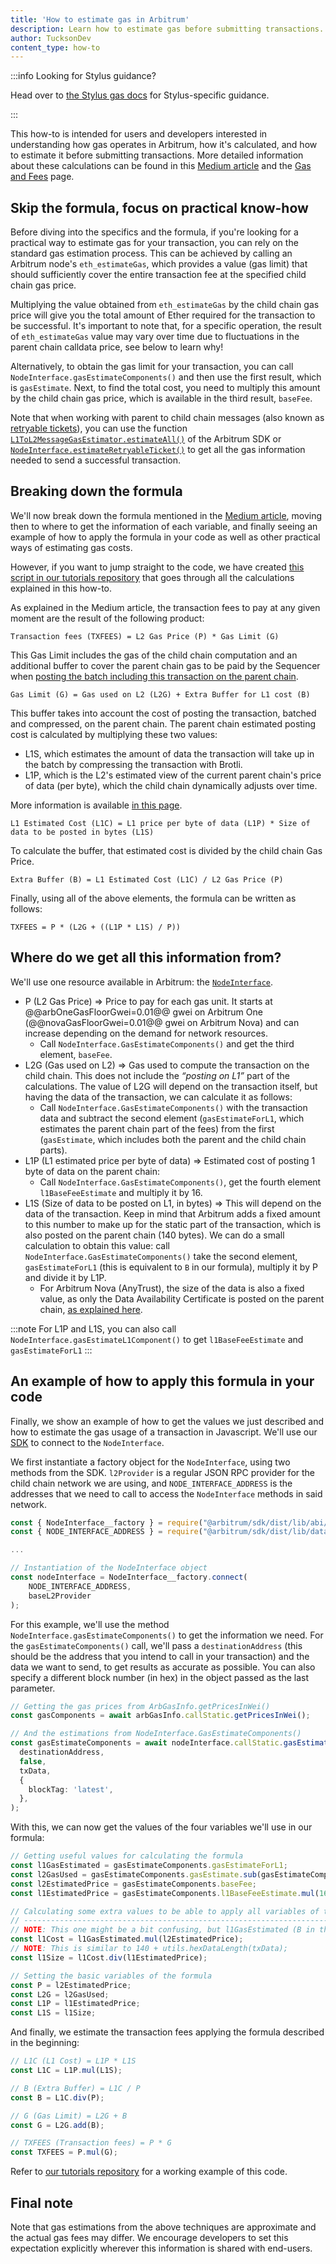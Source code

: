 ```yaml
---
title: 'How to estimate gas in Arbitrum'
description: Learn how to estimate gas before submitting transactions.
author: TucksonDev
content_type: how-to
---
```


:::info Looking for Stylus guidance?

Head over to [the Stylus gas docs](/stylus/reference/opcode-hostio-pricing) for Stylus-specific guidance.

:::

This how-to is intended for users and developers interested in understanding how gas operates in Arbitrum, how it's calculated, and how to estimate it before submitting transactions. More detailed information about these calculations can be found in this [Medium article](https://medium.com/offchainlabs/understanding-arbitrum-2-dimensional-fees-fd1d582596c9) and the [Gas and Fees](/how-arbitrum-works/09-gas-fees.mdx) page.

## Skip the formula, focus on practical know-how

Before diving into the specifics and the formula, if you're looking for a practical way to estimate gas for your transaction, you can rely on the standard gas estimation process. This can be achieved by calling an Arbitrum node's `eth_estimateGas`, which provides a value (gas limit) that should sufficiently cover the entire transaction fee at the specified child chain gas price.

Multiplying the value obtained from `eth_estimateGas` by the child chain gas price will give you the total amount of Ether required for the transaction to be successful. It's important to note that, for a specific operation, the result of `eth_estimateGas` value may vary over time due to fluctuations in the parent chain calldata price, see below to learn why!

Alternatively, to obtain the gas limit for your transaction, you can call `NodeInterface.gasEstimateComponents()` and then use the first result, which is `gasEstimate`. Next, to find the total cost, you need to multiply this amount by the child chain gas price, which is available in the third result, `baseFee`.

Note that when working with parent to child chain messages (also known as [retryable tickets](/how-arbitrum-works/10-l1-to-l2-messaging.mdx)), you can use the function [`L1ToL2MessageGasEstimator.estimateAll()`](https://github.com/OffchainLabs/arbitrum-sdk/blob/main/src/lib/message/L1ToL2MessageGasEstimator.ts#L215) of the Arbitrum SDK or [`NodeInterface.estimateRetryableTicket()`](https://github.com/OffchainLabs/@@nitroRepositorySlug=nitro@@/blob/@@nitroVersionTag=v3.5.2@@/nodeInterface/NodeInterface.go#L120) to get all the gas information needed to send a successful transaction.

## Breaking down the formula

We'll now break down the formula mentioned in the [Medium article](https://medium.com/offchainlabs/understanding-arbitrum-2-dimensional-fees-fd1d582596c9), moving then to where to get the information of each variable, and finally seeing an example of how to apply the formula in your code as well as other practical ways of estimating gas costs.

However, if you want to jump straight to the code, we have created [this script in our tutorials repository](https://github.com/OffchainLabs/arbitrum-tutorials/tree/master/packages/gas-estimation) that goes through all the calculations explained in this how-to.

As explained in the Medium article, the transaction fees to pay at any given moment are the result of the following product:

```
Transaction fees (TXFEES) = L2 Gas Price (P) * Gas Limit (G)
```

This Gas Limit includes the gas of the child chain computation and an additional buffer to cover the parent chain gas to be paid by the Sequencer when [posting the batch including this transaction on the parent chain](/how-arbitrum-works/03-sequencer.mdx).

```
Gas Limit (G) = Gas used on L2 (L2G) + Extra Buffer for L1 cost (B)
```

This buffer takes into account the cost of posting the transaction, batched and compressed, on the parent chain. The parent chain estimated posting cost is calculated by multiplying these two values:

- L1S, which estimates the amount of data the transaction will take up in the batch by compressing the transaction with Brotli.
- L1P, which is the L2's estimated view of the current parent chain's price of data (per byte), which the child chain dynamically adjusts over time.

More information is available [in this page](/how-arbitrum-works/09-gas-fees.mdx).

```
L1 Estimated Cost (L1C) = L1 price per byte of data (L1P) * Size of data to be posted in bytes (L1S)
```

To calculate the buffer, that estimated cost is divided by the child chain Gas Price.

```
Extra Buffer (B) = L1 Estimated Cost (L1C) / L2 Gas Price (P)
```

Finally, using all of the above elements, the formula can be written as follows:

```
TXFEES = P * (L2G + ((L1P * L1S) / P))
```

## Where do we get all this information from?

We'll use one resource available in Arbitrum: the [`NodeInterface`](/build-decentralized-apps/nodeinterface/02-reference.mdx).

- P (L2 Gas Price) ⇒ Price to pay for each gas unit. It starts at @@arbOneGasFloorGwei=0.01@@ gwei on Arbitrum One (@@novaGasFloorGwei=0.01@@ gwei on Arbitrum Nova) and can increase depending on the demand for network resources.
  - Call `NodeInterface.GasEstimateComponents()` and get the third element, `baseFee`.
- L2G (Gas used on L2) ⇒ Gas used to compute the transaction on the child chain. This does not include the _“posting on L1”_ part of the calculations. The value of L2G will depend on the transaction itself, but having the data of the transaction, we can calculate it as follows:
  - Call `NodeInterface.GasEstimateComponents()` with the transaction data and subtract the second element (`gasEstimateForL1`, which estimates the parent chain part of the fees) from the first (`gasEstimate`, which includes both the parent and the child chain parts).
- L1P (L1 estimated price per byte of data) ⇒ Estimated cost of posting 1 byte of data on the parent chain:
  - Call `NodeInterface.GasEstimateComponents()`, get the fourth element `l1BaseFeeEstimate` and multiply it by 16.
- L1S (Size of data to be posted on L1, in bytes) ⇒ This will depend on the data of the transaction. Keep in mind that Arbitrum adds a fixed amount to this number to make up for the static part of the transaction, which is also posted on the parent chain (140 bytes). We can do a small calculation to obtain this value: call `NodeInterface.GasEstimateComponents()` take the second element, `gasEstimateForL1` (this is equivalent to `B` in our formula), multiply it by P and divide it by L1P.
  - For Arbitrum Nova (AnyTrust), the size of the data is also a fixed value, as only the Data Availability Certificate is posted on the parent chain, [as explained here](/how-arbitrum-works/08-anytrust-protocol.mdx#data-availability-certificates).

:::note
For L1P and L1S, you can also call `NodeInterface.gasEstimateL1Component()` to get `l1BaseFeeEstimate` and `gasEstimateForL1`
:::

## An example of how to apply this formula in your code

Finally, we show an example of how to get the values we just described and how to estimate the gas usage of a transaction in Javascript. We'll use our [SDK](https://github.com/OffchainLabs/arbitrum-sdk) to connect to the `NodeInterface`.

We first instantiate a factory object for the `NodeInterface`, using two methods from the SDK. `l2Provider` is a regular JSON RPC provider for the child chain network we are using, and `NODE_INTERFACE_ADDRESS` is the addresses that we need to call to access the `NodeInterface` methods in said network.

```ts
const { NodeInterface__factory } = require("@arbitrum/sdk/dist/lib/abi/factories/NodeInterface__factory");
const { NODE_INTERFACE_ADDRESS } = require("@arbitrum/sdk/dist/lib/dataEntities/constants");

...

// Instantiation of the NodeInterface object
const nodeInterface = NodeInterface__factory.connect(
    NODE_INTERFACE_ADDRESS,
    baseL2Provider
);
```

For this example, we'll use the method `NodeInterface.gasEstimateComponents()` to get the information we need. For the `gasEstimateComponents()` call, we'll pass a `destinationAddress` (this should be the address that you intend to call in your transaction) and the data we want to send, to get results as accurate as possible. You can also specify a different block number (in hex) in the object passed as the last parameter.

```ts
// Getting the gas prices from ArbGasInfo.getPricesInWei()
const gasComponents = await arbGasInfo.callStatic.getPricesInWei();

// And the estimations from NodeInterface.GasEstimateComponents()
const gasEstimateComponents = await nodeInterface.callStatic.gasEstimateComponents(
  destinationAddress,
  false,
  txData,
  {
    blockTag: 'latest',
  },
);
```

With this, we can now get the values of the four variables we'll use in our formula:

```ts
// Getting useful values for calculating the formula
const l1GasEstimated = gasEstimateComponents.gasEstimateForL1;
const l2GasUsed = gasEstimateComponents.gasEstimate.sub(gasEstimateComponents.gasEstimateForL1);
const l2EstimatedPrice = gasEstimateComponents.baseFee;
const l1EstimatedPrice = gasEstimateComponents.l1BaseFeeEstimate.mul(16);

// Calculating some extra values to be able to apply all variables of the formula
// -------------------------------------------------------------------------------
// NOTE: This one might be a bit confusing, but l1GasEstimated (B in the formula) is calculated based on l2 gas fees
const l1Cost = l1GasEstimated.mul(l2EstimatedPrice);
// NOTE: This is similar to 140 + utils.hexDataLength(txData);
const l1Size = l1Cost.div(l1EstimatedPrice);

// Setting the basic variables of the formula
const P = l2EstimatedPrice;
const L2G = l2GasUsed;
const L1P = l1EstimatedPrice;
const L1S = l1Size;
```

And finally, we estimate the transaction fees applying the formula described in the beginning:

```ts
// L1C (L1 Cost) = L1P * L1S
const L1C = L1P.mul(L1S);

// B (Extra Buffer) = L1C / P
const B = L1C.div(P);

// G (Gas Limit) = L2G + B
const G = L2G.add(B);

// TXFEES (Transaction fees) = P * G
const TXFEES = P.mul(G);
```

Refer to [our tutorials repository](https://github.com/OffchainLabs/arbitrum-tutorials/tree/master/packages/gas-estimation) for a working example of this code.

## Final note

Note that gas estimations from the above techniques are approximate and the actual gas fees may differ. We encourage developers to set this expectation explicitly wherever this information is shared with end-users.
